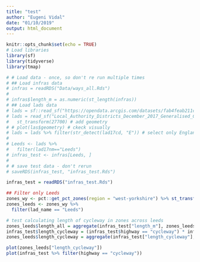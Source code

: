 ```yaml
---
title: "test"
author: "Eugeni Vidal"
date: "01/10/2019"
output: html_document
---
```


```r
knitr::opts_chunk$set(echo = TRUE)
# Load libraries
library(sf)
library(tidyverse)
library(tmap)
```

```r
# # Load data - once, so don't re run multiple times
# ## Load infras data
# infras = readRDS("Data/ways_all.Rds")
# 
# infras$length_m = as.numeric(st_length(infras))
# ## Load lads data
# lads = sf::read_sf("https://opendata.arcgis.com/datasets/fab4feab211c4899b602ecfbfbc420a3_3.geojson")
# lads = read_sf("Local_Authority_Districts_December_2017_Generalised_Clipped_Boundaries_in_United_Kingdom_WGS84.geojson") %>% 
#   st_transform(27700) # add geometry
# # plot(las$geometry) # ckeck visually
# lads = lads %>% filter(str_detect(lad17cd, "E")) # select only England
# 
# Leeds <- lads %>% 
#   filter(lad17nm=="Leeds")
# infras_test <- infras[Leeds, ]
# 
# # save test data - don't rerun
# saveRDS(infras_test, "infras_test.Rds")
```

```r
infras_test = readRDS("infras_test.Rds")

## Filter only Leeds
zones_wy <- pct::get_pct_zones(region = "west-yorkshire") %>% st_transform(27700)
zones_leeds <- zones_wy %>% 
  filter(lad_name == "Leeds")

# test calculating length of cycleway in zones across leeds
zones_leeds$length_all = aggregate(infras_test["length_m"], zones_leeds, FUN = sum)$length_m
infras_test$length_cycleway = (infras_test$highway == "cycleway") * infras_test$length_m
zones_leeds$length_cycleway = aggregate(infras_test["length_cycleway"], zones_leeds, FUN = sum)$length_cycleway

plot(zones_leeds["length_cycleway"])
plot(infras_test %>% filter(highway == "cycleway"))
```
  
